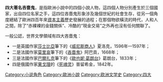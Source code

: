 {{unreferenced|time=2013-07-18}}
'''四大著名吝嗇鬼'''，是指歐洲小說中的四個小說人物，這四個人物分別產生於三個國家，出自四位名家之手，這四位吝嗇鬼形象涉及幾個世紀的社會生存，從另一個角度總結了歐洲四百年來[[資本主義|資本主義]]歷史發展的過程；在那個物欲橫流的時代，人和人之間，除了“赤裸裸的金錢關係”、冷酷的“現金交易”之外再也沒有任何關聯了。

一般公認，世界文學領域有四大吝嗇鬼：
*一是英國作家[[莎士比亞|莎士比亞]]筆下的《[[威尼斯商人|威尼斯商人]]》夏洛克，1596年—1597年；
*二是法國作家[[莫里哀|莫里哀]]筆下的《[[吝嗇鬼|吝嗇鬼]]》阿巴貢，1668年；
*三是法國作家[[巴爾扎克|巴爾扎克]]筆下的《[[歐也妮·葛朗台|歐也妮·葛朗台]]》葛朗台，1833年；
*四是俄國作家[[果戈理|果戈理]]的《[[死魂灵|死魂灵]]》普留希金，1842年。

[[Category:小说角色|Category:小说角色]]
[[Category:歐洲小說|Category:歐洲小說]]
[[Category:欧洲文学史|Category:欧洲文学史]]
[[Category:四大|Category:四大]]